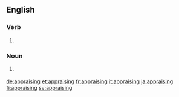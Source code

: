 ==English==

===Verb===
{{head|en|present participle}}

# {{present participle of|appraise|lang=en}}

===Noun===
{{en-noun}}

# {{cx|Scotland|legal|historical|lang=en}} {{alt form|apprising|lang=en}}

[[de:appraising]]
[[et:appraising]]
[[fr:appraising]]
[[it:appraising]]
[[ja:appraising]]
[[fi:appraising]]
[[sv:appraising]]